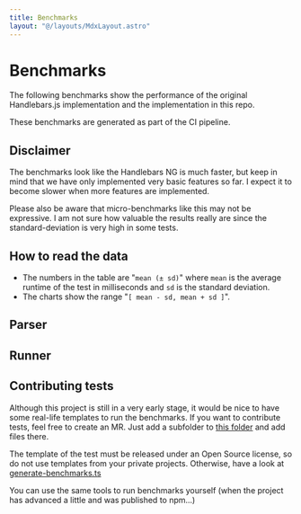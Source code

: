 ```yaml
---
title: Benchmarks
layout: "@/layouts/MdxLayout.astro"
---
```



# Benchmarks

The following benchmarks show the performance of the original Handlebars.js implementation
and the implementation in this repo.

These benchmarks are generated as part of the CI pipeline.

## Disclaimer

The benchmarks look like the Handlebars NG is much faster, but keep in mind that we have only implemented very basic features so far.
I expect it to become slower when more features are implemented.

Please also be aware that micro-benchmarks like this may not be expressive. I am not sure how valuable the results really are since the
standard-deviation is very high in some tests.

## How to read the data

- The numbers in the table are "`mean (± sd)`" where `mean` is the average runtime of the test in milliseconds and `sd` is the standard deviation.
- The charts show the range "`[ mean - sd, mean + sd ]`".

## Parser

<BenchmarkResult client:only name="parser" />

## Runner

<BenchmarkResult client:only name="runner" />

## Contributing tests

Although this project is still in a very early stage, it would be nice to have some real-life templates
to run the benchmarks. If you want to contribute tests, feel free to create an MR. Just add a subfolder to [this folder](https://github.com/nknapp/handlebars-ng/tree/main/packages/%40handlebars-ng/benchmarks/src/tests) and add files there.

The template of the test must be released under an Open Source license, so do not use templates from your private projects.
Otherwise, have a look at [generate-benchmarks.ts](https://github.com/nknapp/handlebars-ng/tree/main/packages/handlebars-ng.knappi.org/scripts/generate-benchmarks.ts)

You can use the same tools to run benchmarks yourself (when the project has advanced a little and was published to npm...)
